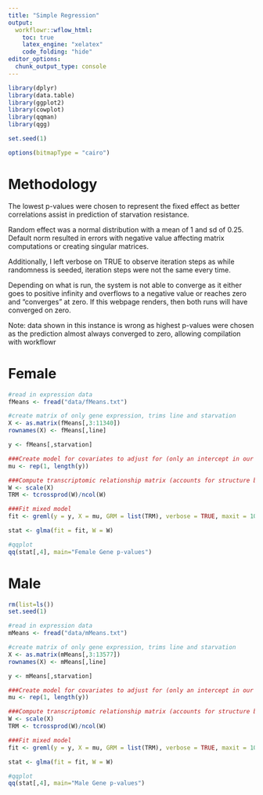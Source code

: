 ```yaml
---
title: "Simple Regression"
output:
  workflowr::wflow_html:
    toc: true
    latex_engine: "xelatex"
    code_folding: "hide"
editor_options:
  chunk_output_type: console
---
```

  
```r
library(dplyr)
library(data.table)
library(ggplot2)
library(cowplot)
library(qqman)
library(qgg)

set.seed(1)

options(bitmapType = "cairo")

```

# Methodology

The lowest p-values were chosen to represent the fixed effect as better correlations assist in prediction of starvation resistance.

Random effect was a normal distribution with a mean of 1 and sd of 0.25. Default norm resulted in errors with negative value affecting matrix computations or creating singular matrices.

Additionally, I left verbose on TRUE to observe iteration steps as while randomness is seeded, iteration steps were not the same every time.


Depending on what is run, the system is not able to converge as it either goes to positive infinity and overflows to a negative value or reaches zero and "converges" at zero. If this webpage renders, then both runs will have converged on zero.

Note: data shown in this instance is wrong as highest p-values were chosen as the prediction almost always converged to zero, allowing compilation with workflowr 

# Female 

```r

#read in expression data
fMeans <- fread("data/fMeans.txt")

#create matrix of only gene expression, trims line and starvation
X <- as.matrix(fMeans[,3:11340])
rownames(X) <- fMeans[,line]

y <- fMeans[,starvation]

###Create model for covariates to adjust for (only an intercept in our case)
mu <- rep(1, length(y))

###Compute transcriptomic relationship matrix (accounts for structure based on expression levels)
W <- scale(X)
TRM <- tcrossprod(W)/ncol(W)

###Fit mixed model
fit <- greml(y = y, X = mu, GRM = list(TRM), verbose = TRUE, maxit = 100)

stat <- glma(fit = fit, W = W)

#qqplot
qq(stat[,4], main="Female Gene p-values")


```

# Male 

```r

rm(list=ls())
set.seed(1)

#read in expression data
mMeans <- fread("data/mMeans.txt")

#create matrix of only gene expression, trims line and starvation
X <- as.matrix(mMeans[,3:13577])
rownames(X) <- mMeans[,line]

y <- mMeans[,starvation]

###Create model for covariates to adjust for (only an intercept in our case)
mu <- rep(1, length(y))

###Compute transcriptomic relationship matrix (accounts for structure based on expression levels)
W <- scale(X)
TRM <- tcrossprod(W)/ncol(W)

###Fit mixed model
fit <- greml(y = y, X = mu, GRM = list(TRM), verbose = TRUE, maxit = 100)

stat <- glma(fit = fit, W = W)

#qqplot
qq(stat[,4], main="Male Gene p-values")


```




